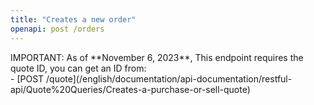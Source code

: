 ```yaml
---
title: "Creates a new order"
openapi: post /orders
---
```


<Warning>
  IMPORTANT: As of **November 6, 2023**, This endpoint requires the quote ID,
  you can get an ID from: <br />- [POST /quote](/english/documentation/api-documentation/restful-api/Quote%20Queries/Creates-a-purchase-or-sell-quote)
</Warning>
